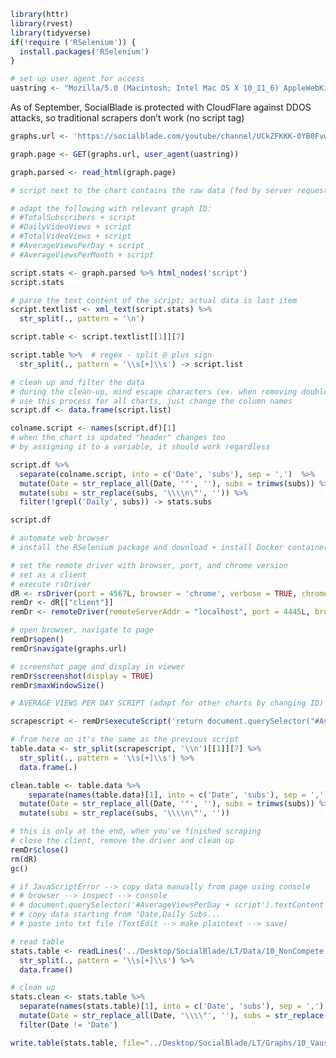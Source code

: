 ```r
library(httr)
library(rvest)
library(tidyverse)
if(!require ('RSelenium')) {
  install.packages('RSelenium')
}
```

```r
# set up user agent for access
uastring <- "Mozilla/5.0 (Macintosh; Intel Mac OS X 10_11_6) AppleWebKit/537.36 (KHTML, like Gecko) Chrome/54.0.2840.71 Safari/537.36"

```

As of September, SocialBlade is protected with CloudFlare against DDOS attacks, so traditional scrapers don't work (no script tag)

```r
graphs.url <- 'https://socialblade.com/youtube/channel/UCkZFKKK-0YB0FvwoS8P7nHg/monthly'

graph.page <- GET(graphs.url, user_agent(uastring))

graph.parsed <- read_html(graph.page)

# script next to the chart contains the raw data (fed by server request?)

# adapt the following with relevant graph ID:
# #TotalSubscribers + script
# #DailyVideoViews + script
# #TotalVideoViews + script
# #AverageViewsPerDay + script
# #AverageViewsPerMonth + script

script.stats <- graph.parsed %>% html_nodes('script')
script.stats

# parse the text content of the script; actual data is last item
script.textlist <- xml_text(script.stats) %>% 
  str_split(., pattern = '\n')

script.table <- script.textlist[[1]][7] 
```


```r
script.table %>%  # regex - split @ plus sign
  str_split(., pattern = '\\s[+]\\s') -> script.list

# clean up and filter the data
# during the clean-up, mind escape characters (ex. when removing double backslash)
# use this process for all charts, just change the column names
script.df <- data.frame(script.list)

colname.script <- names(script.df)[1]
# when the chart is updated "header" changes too
# by assigning it to a variable, it should work regardless

script.df %>% 
  separate(colname.script, into = c('Date', 'subs'), sep = ',')  %>% 
  mutate(Date = str_replace_all(Date, '"', ''), subs = trimws(subs)) %>%
  mutate(subs = str_replace(subs, '\\\\n\"', '')) %>% 
  filter(!grepl('Daily', subs)) -> stats.subs

script.df
```



```r
# automate web browser
# install the RSelenium package and download + install Docker container

# set the remote driver with browser, port, and chrome version
# set as a client
# execute rsDriver
dR <- rsDriver(port = 4567L, browser = 'chrome', verbose = TRUE, chromever = '76.0.3809.126')
remDr <- dR[["client"]]
remDr <- remoteDriver(remoteServerAddr = "localhost", port = 4445L, browserName = "chrome")

# open browser, navigate to page
remDr$open()
remDr$navigate(graphs.url)

# screenshot page and display in viewer
remDr$screenshot(display = TRUE)
remDr$maxWindowSize()

# AVERAGE VIEWS PER DAY SCRIPT (adapt for other charts by changing ID)

scrapescript <- remDr$executeScript('return document.querySelector("#AverageViewsPerDay + script").textContent')

# from here on it's the same as the previous script
table.data <- str_split(scrapescript, '\\n')[[1]][7] %>% 
  str_split(., pattern = '\\s[+]\\s') %>% 
  data.frame(.)

clean.table <- table.data %>% 
    separate(names(table.data)[1], into = c('Date', 'subs'), sep = ',')  %>% 
  mutate(Date = str_replace_all(Date, '"', ''), subs = trimws(subs)) %>%
  mutate(subs = str_replace(subs, '\\\\n\"', ''))

# this is only at the end, when you've finished scraping
# close the client, remove the driver and clean up
remDr$close()
rm(dR)
gc()

# if JavaScriptError --> copy data manually from page using console
# # browser --> inspect --> console
# # document.querySelector('#AverageViewsPerDay + script').textContent
# # copy data starting from "Date,Daily Subs... 
# # paste into txt file (TextEdit --> make plaintext --> save)

```

```r
# read table
stats.table <- readLines('../Desktop/SocialBlade/LT/Data/10_NonCompete_AverageViewsPerDay_SocialBlade.txt') %>% 
  str_split(., pattern = '\\s[+]\\s') %>% 
  data.frame()

# clean up
stats.clean <- stats.table %>% 
  separate(names(stats.table)[1], into = c('Date', 'subs'), sep = ',') %>% 
  mutate(Date = str_replace_all(Date, '\\\\"', ''), subs = str_replace(subs, '\\\\\\\\n\\\\"', '')) %>% 
  filter(Date != 'Date')

write.table(stats.table, file="../Desktop/SocialBlade/LT/Graphs/10_Vaush_AverageViewsPerDay_SocialBlade.csv", row.names=F, sep=",")

```

